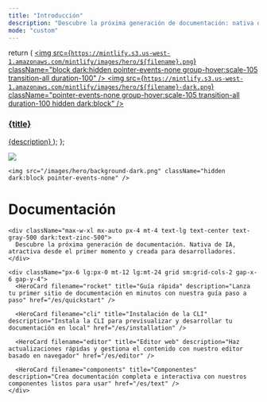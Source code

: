 ```yaml
---
title: "Introducción"
description: "Descubre la próxima generación de documentación: nativa de IA, hermosa desde el primer momento y creada para desarrolladores."
mode: "custom"
---
```


  return (
    <a className="group cursor-pointer pb-8" href={href}>
      <img
        src={`https://mintlify.s3.us-west-1.amazonaws.com/mintlify/images/hero/${filename}.png`}
        className="block dark:hidden pointer-events-none group-hover:scale-105 transition-all duration-100"
      />
      <img
        src={`https://mintlify.s3.us-west-1.amazonaws.com/mintlify/images/hero/${filename}-dark.png`}
        className="pointer-events-none group-hover:scale-105 transition-all duration-100 hidden dark:block"
      />
      <h3 className="mt-5 text-gray-900 dark:text-zinc-50 font-medium">
        {title}
      </h3>
      <span className="mt-1.5">{description}</span>
    </a>
  );
};

<div className="relative">
  <div className="absolute top-0 lg:-top-16 left-0 right-0">
    <img src="/images/hero/background-light.png" className="block dark:hidden pointer-events-none" />

    <img src="/images/hero/background-dark.png" className="hidden dark:block pointer-events-none" />
  </div>

  <div className="px-4 py-16 lg:py-48 lg:pb-24 max-w-3xl mx-auto">
    <h1 className="block text-4xl font-medium text-center text-gray-900 dark:text-zinc-50 tracking-tight">
      Documentación
    </h1>

    <div className="max-w-xl mx-auto px-4 mt-4 text-lg text-center text-gray-500 dark:text-zinc-500">
      Descubre la próxima generación de documentación. Nativa de IA, atractiva desde el primer momento y creada para desarrolladores.
    </div>

    <div className="px-6 lg:px-0 mt-12 lg:mt-24 grid sm:grid-cols-2 gap-x-6 gap-y-4">
      <HeroCard filename="rocket" title="Guía rápida" description="Lanza tu primer sitio de documentación en minutos con nuestra guía paso a paso" href="/es/quickstart" />

      <HeroCard filename="cli" title="Instalación de la CLI" description="Instala la CLI para previsualizar y desarrollar tu documentación en local" href="/es/installation" />

      <HeroCard filename="editor" title="Editor web" description="Haz actualizaciones rápidas y gestiona el contenido con nuestro editor basado en navegador" href="/es/editor" />

      <HeroCard filename="components" title="Componentes" description="Crea documentación completa e interactiva con nuestros componentes listos para usar" href="/es/text" />
    </div>
  </div>
</div>
